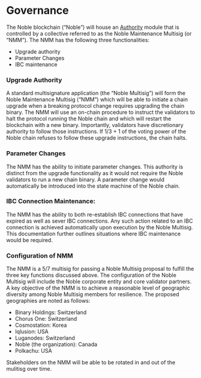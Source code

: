 # Governance

The Noble blockchain (“Noble”) will house an [Authority](../modules/authority.mdx) module that is controlled by a collective referred to as the Noble Maintenance 
Multisig (or “NMM”). The NMM has the following three functionalities:

- Upgrade authority
- Parameter Changes
- IBC maintenance

### Upgrade Authority 

A standard multisignature application (the “Noble Multisig”) will form the Noble Maintenance Multisig (“NMM”) which will be able to initiate a chain upgrade when a breaking protocol change requires upgrading the chain binary. The NMM will use an on-chain procedure to instruct the validators to halt the protocol running the Noble chain and which will restart the blockchain with a new binary. Importantly, validators have discretionary authority to follow those instructions. If 1/3 + 1 of the voting power of the Noble chain refuses to follow these upgrade instructions, the chain halts.

### Parameter Changes

The NMM has the ability to initiate parameter changes. This authority is distinct from the upgrade functionality as it would not require the Noble validators to run a new chain binary. A parameter change would automatically be introduced into the state machine of the Noble chain.

### IBC Connection Maintenance:

The NMM has the ability to both re-establish IBC connections that have expired as well as sever IBC connections. Any such action related to an IBC connection is achieved automatically upon execution by the Noble Multisig. This documentation further outlines situations where IBC maintenance would be required.

### Configuration of NMM

The NMM is a 5/7 multisig for passing a Noble Multisig proposal to fulfill the three key functions discussed above. The configuration of the Noble Multisig will include the Noble corporate entity and core validator partners. A key objective of the NMM is to achieve a reasonable level of geographic diversity among Noble Multisig members for resilience. The proposed geographies are noted as follows:

- Binary Holdings: Switzerland 
- Chorus One: Switzerland
- Cosmostation: Korea  
- Iqlusion: USA 
- Luganodes: Switzerland  
- Noble (the organization): Canada 
- Polkachu: USA 

Stakeholders on the NMM will be able to be rotated in and out of the mulitisg over time. 